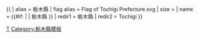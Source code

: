 {{ {{{1<noinclude>|country showdata</noinclude>}}}
| alias = 栃木縣
| flag alias = Flag of Tochigi Prefecture.svg
| size = {{{size|}}}
| name = {{#if: {{{name|}}} | {{{name|}}} | 栃木縣 }}
<noinclude>
| redir1 = 栃木縣
| redir2 = Tochigi
</noinclude>
}}<noinclude>
[[Category:日本行政區劃資料模板|T]]
[[Category:栃木縣模板]]
</noinclude>